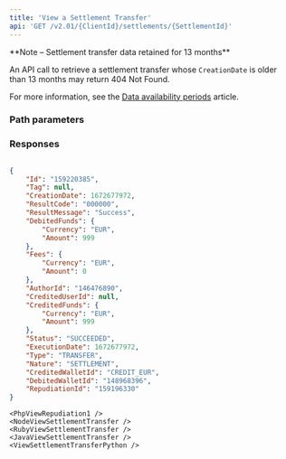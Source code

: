 ```yaml
---
title: 'View a Settlement Transfer'  
api: 'GET /v2.01/{ClientId}/settlements/{SettlementId}'  
---
```


  

<Note>
**Note – Settlement transfer data retained for 13 months**

An API call to retrieve a settlement transfer whose `CreationDate` is older than 13 months may return 404 Not Found.

For more information, see the <a href="/api-reference/overview/data-availability-periods">Data availability periods</a> article.
</Note>

### Path parameters  

<SettlementId />  

### Responses  

<AccordionGroup><Accordion title="200">  

<IdResponse />  

<TagResponse />  

<CreationDateResponse />  

<ResultCodeResponse />  

<ResultMessageResponse />  

<DebitedFunds6Response />  

<Fees5Response />  

<AuthorIdResponse />  

<CreditedUserIdResponse />  

<CreditedFunds5Response />  

<Status2Response />  

<ExecutionDateResponse />  

<TypeResponse />  

<NatureResponse />  

<CreditedWalletId2Response />  

<DebitedWalletIdResponse />  

<RepudiationIdResponse /></Accordion></AccordionGroup>  

<ResponseExample>  

```json 200  

{
    "Id": "159220385",
    "Tag": null,
    "CreationDate": 1672677972,
    "ResultCode": "000000",
    "ResultMessage": "Success",
    "DebitedFunds": {
        "Currency": "EUR",
        "Amount": 999
    },
    "Fees": {
        "Currency": "EUR",
        "Amount": 0
    },
    "AuthorId": "146476890",
    "CreditedUserId": null,
    "CreditedFunds": {
        "Currency": "EUR",
        "Amount": 999
    },
    "Status": "SUCCEEDED",
    "ExecutionDate": 1672677972,
    "Type": "TRANSFER",
    "Nature": "SETTLEMENT",
    "CreditedWalletId": "CREDIT_EUR",
    "DebitedWalletId": "148968396",
    "RepudiationId": "159196330"
}  
 ```  

</ResponseExample>  

<RequestExample>  
  
    <PhpViewRepudiation1 />
    <NodeViewSettlementTransfer />
    <RubyViewSettlementTransfer />
    <JavaViewSettlementTransfer />
    <ViewSettlementTransferPython />

</RequestExample>